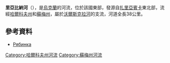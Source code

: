 '''里亞比納河'''（{{lang-uk|Рябина}}），是[[烏克蘭|烏克蘭]]的河流，位於該國東部，發源自[[扎里亞賓卡|扎里亞賓卡]]東北部，流經[[哈爾科夫州|哈爾科夫州]]和[[蘇梅州|蘇梅州]]，屬於[[沃爾斯克拉河|沃爾斯克拉河]]的支流，河道全長38公里。

==參考資料==
* [http://www.menr.gov.ua/media/files/4Pasport2008_sumy.doc Рябинка]{{dead link|date=十一月 2017 |bot=InternetArchiveBot }}

{{DEFAULTSORT:Рябина (річка)}}
[[Category:哈爾科夫州河流|Category:哈爾科夫州河流]]
[[Category:蘇梅州河流|Category:蘇梅州河流]]


{{Ukraine-river-stub}}